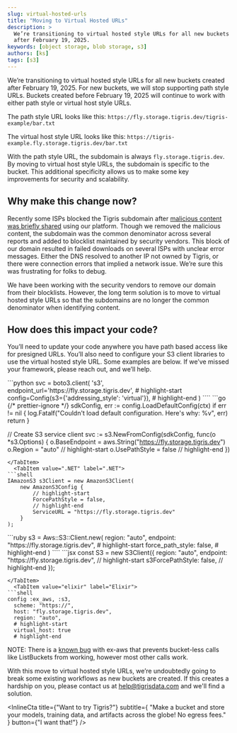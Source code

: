 ```yaml
---
slug: virtual-hosted-urls
title: "Moving to Virtual Hosted URLs"
description: >
  We’re transitioning to virtual hosted style URLs for all new buckets created
  after February 19, 2025.
keywords: [object storage, blob storage, s3]
authors: [ks]
tags: [s3]
---
```



We’re transitioning to virtual hosted style URLs for all new buckets created
after February 19, 2025. For new buckets, we will stop supporting path style
URLs. Buckets created before February 19, 2025 will continue to work with either
path style or virtual host style URLs.

The path style URL looks like this:
`https://fly.storage.tigris.dev/tigris-example/bar.txt`

The virtual host style URL looks like this:
`https://tigris-example.fly.storage.tigris.dev/bar.txt`

With the path style URL, the subdomain is always `fly.storage.tigris.dev`. By
moving to virtual host style URLs, the subdomain is specific to the bucket. This
additional specificity allows us to make some key improvements for security and
scalability.

## Why make this change now?

Recently some ISPs blocked the Tigris subdomain after
[malicious content was briefly shared](https://status.tigris.dev/incidents/01JKCBMAVT1W09PGVEAB4XCWMZ)
using our platform. Though we removed the malicious content, the subdomain was
the common denominator across several reports and added to blocklist maintained
by security vendors. This block of our domain resulted in failed downloads on
several ISPs with unclear error messages. Either the DNS resolved to another IP
not owned by Tigris, or there were connection errors that implied a network
issue. We’re sure this was frustrating for folks to debug.

We have been working with the security vendors to remove our domain from their
blocklists. However, the long term solution is to move to virtual hosted style
URLs so that the subdomains are no longer the common denominator when
identifying content.

## How does this impact your code?

You’ll need to update your code anywhere you have path based access like for
presigned URLs. You’ll also need to configure your S3 client libraries to use
the virtual hosted style URL. Some examples are below. If we’ve missed your
framework, please reach out, and we’ll help.

<Tabs groupId="languages">
  <TabItem value="python" label="Python">
```python
svc = boto3.client(
	's3',
	endpoint_url='https://fly.storage.tigris.dev',
	# highlight-start
	config=Config(s3={'addressing_style': 'virtual'}),
	# highlight-end
)
````
</TabItem>
  <TabItem value="go" label="Go">
```go
{/* prettier-ignore */}
sdkConfig, err := config.LoadDefaultConfig(ctx)
if err != nil {
    	log.Fatalf("Couldn't load default configuration. Here's why: %v", err)
    	return
}

// Create S3 service client svc := s3.NewFromConfig(sdkConfig, func(o
\*s3.Options) { o.BaseEndpoint = aws.String("https://fly.storage.tigris.dev")
o.Region = "auto" // highlight-start o.UsePathStyle = false // highlight-end })

````
</TabItem>
  <TabItem value=".NET" label=".NET">
```shell
IAmazonS3 s3Client = new AmazonS3Client(
	new AmazonS3Config {
		// highlight-start
		ForcePathStyle = false,
		// highlight-end
		ServiceURL = "https://fly.storage.tigris.dev"
	}
);
````

</TabItem>
  <TabItem value="ruby" label="Ruby">
```ruby
s3 = Aws::S3::Client.new(
	region: "auto",
	endpoint: "https://fly.storage.tigris.dev",
	# highlight-start
	force_path_style: false,
	# highlight-end
)
````
</TabItem>
  <TabItem value="js" label="JavaScript">
```jsx
const S3 = new S3Client({
  region: "auto",
  endpoint: "https://fly.storage.tigris.dev",
  // highlight-start
  s3ForcePathStyle: false,
  // highlight-end
});

````
</TabItem>
  <TabItem value="elixir" label="Elixir">
```shell
config :ex_aws, :s3,
  scheme: "https://",
  host: "fly.storage.tigris.dev",
  region: "auto",
  # highlight-start
  virtual_host: true
  # highlight-end
````

NOTE: There is a [known bug](https://github.com/ex-aws/ex_aws/issues/1119) with
ex-aws that prevents bucket-less calls like ListBuckets from working, however
most other calls work.

</TabItem>

</Tabs>

With this move to virtual hosted style URLs, we’re undoubtedly going to break
some existing workflows as new buckets are created. If this creates a hardship
on you, please contact us at help@tigrisdata.com and we'll find a solution.

<InlineCta
  title={"Want to try Tigris?"}
  subtitle={
    "Make a bucket and store your models, training data, and artifacts across the globe! No egress fees."
  }
  button={"I want that!"}
/>
